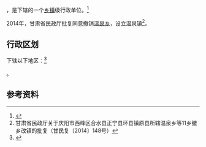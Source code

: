 {{中国乡级行政区|62/10/02/202/000}}

'''{{PAGENAMEBASE}}'''，是{{PRC admin/fullname|62/10/02/202/000|3}}下辖的一个[[乡镇|乡镇]]级行政单位。<ref>{{PRC admin/ref sgc|{{PRC admin/parent|62/10/02/202/000}}}}</ref>

2014年，甘肃省民政厅批复同意撤销[[温泉乡_(庆阳市)|温泉乡]]，设立温泉镇<ref>甘肃省民政厅关于庆阳市西峰区合水县正宁县环县镇原县所辖温泉乡等11乡撤乡改镇的批复（甘民复〔2014〕148号）</ref>。

== 行政区划 ==

{{PAGENAMEBASE}}下辖以下地区：<ref>{{PRC admin/ref sgc|62/10/02/202/000}}</ref>

{{PRC admin/children|62/10/02/202/000}}。

== 参考资料 ==

{{reflist}}

{{行政区划小作品}}
{{PRC admin/navcat|62/10/02/202/000}}